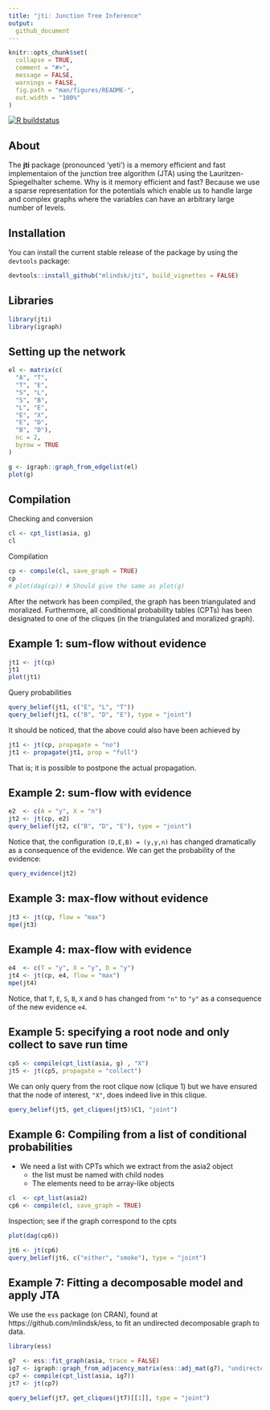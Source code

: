 ```yaml
---
title: "jti: Junction Tree Inference"
output:
  github_document
---
```


```r
knitr::opts_chunk$set(
  collapse = TRUE,
  comment = "#>",
  message = FALSE,
  warnings = FALSE,
  fig.path = "man/figures/README-",
  out.width = "100%"
)
```

<!-- badges: start -->
[![R buildstatus](https://github.com/mlindsk/jti/workflows/R-CMD-check/badge.svg)](https://github.com/mlindsk/jti/actions)
<!-- badges: end -->

## About

The **jti** package (pronounced 'yeti') is a memory efficient and fast implementaion of the junction tree algorithm (JTA) using the Lauritzen-Spiegelhalter scheme. Why is it memory efficient and fast? Because we use a sparse representation for the potentials which enable us to handle large and complex graphs where the variables can have an arbitrary large number of levels.

## Installation

You can install the current stable release of the package by using the `devtools` package: 

```r
devtools::install_github("mlindsk/jti", build_vignettes = FALSE)
```
## Libraries

```r
library(jti)
library(igraph)
```

## Setting up the network

```r
el <- matrix(c(
  "A", "T",
  "T", "E",
  "S", "L",
  "S", "B",
  "L", "E",
  "E", "X",
  "E", "D",
  "B", "D"),
  nc = 2,
  byrow = TRUE
)

g <- igraph::graph_from_edgelist(el)
plot(g)
```

## Compilation

Checking and conversion

```r
cl <- cpt_list(asia, g)
cl
```

Compilation

```r
cp <- compile(cl, save_graph = TRUE)
cp
# plot(dag(cp)) # Should give the same as plot(g)
```

After the network has been compiled, the graph has been triangulated and moralized. Furthermore, all conditional probability tables (CPTs) has been designated to one of the cliques (in the triangulated and moralized graph).

## Example 1: sum-flow without evidence

```r
jt1 <- jt(cp)
jt1
plot(jt1)
```
Query probabilities

```r
query_belief(jt1, c("E", "L", "T"))
query_belief(jt1, c("B", "D", "E"), type = "joint")
```

It should be noticed, that the above could also have been achieved by

```r
jt1 <- jt(cp, propagate = "no")
jt1 <- propagate(jt1, prop = "full")
```
That is; it is possible to postpone the actual propagation.

## Example 2: sum-flow with evidence

```r
e2  <- c(A = "y", X = "n")
jt2 <- jt(cp, e2) 
query_belief(jt2, c("B", "D", "E"), type = "joint")
```

Notice that, the configuration `(D,E,B) = (y,y,n)` has changed dramatically as a consequence of the evidence. We can get the probability of the evidence:

```r
query_evidence(jt2)
```

## Example 3: max-flow without evidence

```r
jt3 <- jt(cp, flow = "max")
mpe(jt3)
```

##  Example 4: max-flow with evidence

```r
e4  <- c(T = "y", X = "y", D = "y")
jt4 <- jt(cp, e4, flow = "max")
mpe(jt4)

```
Notice, that `T`, `E`, `S`, `B`, `X` and `D` has changed from `"n"` to `"y"` as a consequence of the new evidence `e4`.

##  Example 5: specifying a root node and only collect to save run time

```r
cp5 <- compile(cpt_list(asia, g) , "X")
jt5 <- jt(cp5, propagate = "collect")
```
We can only query from the root clique now (clique 1) but we have ensured that the node of interest, `"X"`, does indeed live in this clique.

```r
query_belief(jt5, get_cliques(jt5)$C1, "joint")
```

##  Example 6: Compiling from a list of conditional probabilities

 * We need a list with CPTs which we extract from the asia2 object
    - the list must be named with child nodes
    - The elements need to be array-like objects

```r
cl  <- cpt_list(asia2)
cp6 <- compile(cl, save_graph = TRUE)
```
Inspection; see if the graph correspond to the cpts

```r
plot(dag(cp6)) 
```

```r
jt6 <- jt(cp6)
query_belief(jt6, c("either", "smoke"), type = "joint")
```

##  Example 7: Fitting a decomposable model and apply JTA

We use the `ess` package (on CRAN), found at https://github.com/mlindsk/ess, to fit an undirected decomposable graph to data.

```r
library(ess)

g7  <- ess::fit_graph(asia, trace = FALSE)
ig7 <- igraph::graph_from_adjacency_matrix(ess::adj_mat(g7), "undirected")
cp7 <- compile(cpt_list(asia, ig7))
jt7 <- jt(cp7)

query_belief(jt7, get_cliques(jt7)[[1]], type = "joint")
```
